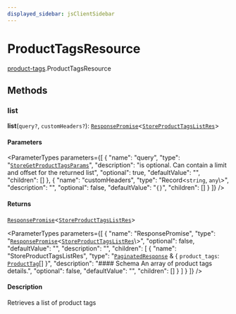 ```yaml
---
displayed_sidebar: jsClientSidebar
---
```



# ProductTagsResource

[product-tags](../../modules/product_tags.mdx).ProductTagsResource

## Methods

### list

**list**(`query?`, `customHeaders?`): [`ResponsePromise`](../../swaps/modules/swaps.internal.mdx#responsepromise)<[`StoreProductTagsListRes`](../../internal/modules/admin_discounts.internal.internal.mdx#storeproducttagslistres)\>

#### Parameters

<ParameterTypes parameters={[
  {
    "name": "query",
    "type": "[`StoreGetProductTagsParams`](../../internal/classes/admin_discounts.internal.internal.StoreGetProductTagsParams.mdx)",
    "description": "is optional. Can contain a limit and offset for the returned list",
    "optional": true,
    "defaultValue": "",
    "children": []
  },
  {
    "name": "customHeaders",
    "type": "Record<`string`, `any`\\>",
    "description": "",
    "optional": false,
    "defaultValue": "`{}`",
    "children": []
  }
]} />

#### Returns

[`ResponsePromise`](../../swaps/modules/swaps.internal.mdx#responsepromise)<[`StoreProductTagsListRes`](../../internal/modules/admin_discounts.internal.internal.mdx#storeproducttagslistres)\>

<ParameterTypes parameters={[
  {
    "name": "ResponsePromise",
    "type": "[`ResponsePromise`](../../swaps/modules/swaps.internal.mdx#responsepromise)<[`StoreProductTagsListRes`](../../internal/modules/admin_discounts.internal.internal.mdx#storeproducttagslistres)\\>",
    "optional": false,
    "defaultValue": "",
    "description": "",
    "children": [
      {
        "name": "StoreProductTagsListRes",
        "type": "[`PaginatedResponse`](../../admin_batch_jobs/modules/admin_batch_jobs.internal.mdx#paginatedresponse) & { `product_tags`: [`ProductTag`](../../internal/classes/admin_collections.internal.ProductTag.mdx)[]  }",
        "description": "#### Schema An array of product tags details.",
        "optional": false,
        "defaultValue": "",
        "children": []
      }
    ]
  }
]} />

#### Description

Retrieves a list of product tags
